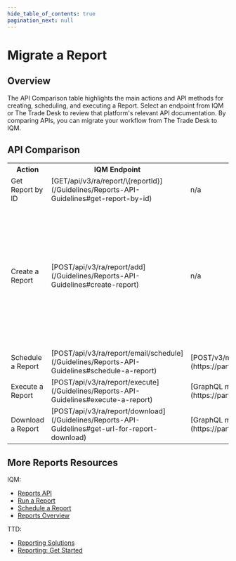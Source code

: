 ```yaml
---
hide_table_of_contents: true
pagination_next: null
---
```



# Migrate a Report

## Overview

The API Comparison table highlights the main actions and API methods for creating, scheduling, and executing a Report. Select an endpoint from IQM or The Trade Desk to review that platform's relevant API documentation. By comparing APIs, you can migrate your workflow from The Trade Desk to IQM. 

## API Comparison

<center>
<table className='endpointTable'>
<th>Action</th>
<th>IQM Endpoint</th>
<th style={{textWrap: 'nowrap' }}>The Trade Desk Endpoint</th>
<th>Notes</th>
<tr>
  <td>Get Report by ID</td>
  <td>[<span class="badge bar badge--primary">GET</span><span class="path-text">/api/v3/ra/report/\{reportId}</span>](/Guidelines/Reports-API-Guidelines#get-report-by-id)</td>
  <td>n/a</td>
  <td></td>
</tr>
<tr>
  <td>Create a Report</td>
  <td>[<span class="badge bar badge--success">POST</span><span class="path-text">/api/v3/ra/report/add</span>](/Guidelines/Reports-API-Guidelines#create-report)</td>
  <td>n/a</td>
  <td>The Trade Desk requires using the UI to define Report templates' metrics. IQM's API allows users to include/exclude metrics manually through its API with the <var>dimensions</var> and <var>columns</var> parameters.</td>
</tr>
<tr>
  <td>Schedule a Report</td>
  <td>[<span class="badge bar badge--success">POST</span><span class="path-text">/api/v3/ra/report/email/schedule</span>](/Guidelines/Reports-API-Guidelines#schedule-a-report)</td>
  <td>[<span class="badge bar badge--success">POST</span><span class="path-text">/v3/myreports/reportschedule</span>](https://partner.thetradedesk.com/v3/portal/api/ref/post-myreports-reportschedule)</td>
  <td></td>
</tr>
<tr>
  <td>Execute a Report</td>
  <td>[<span class="badge bar badge--success">POST</span><span class="path-text">/api/v3/ra/report/execute</span>](/Guidelines/Reports-API-Guidelines#execute-a-report)</td>
  <td>[GraphQL mutation <var>campaignReportExecute</var>](https://partner.thetradedesk.com/v3/portal/reds/doc/DimensionSpecificReports#download)</td>
  <td></td>
</tr>
<tr>
  <td>Download a Report</td>
  <td>[<span class="badge bar badge--success">POST</span><span class="path-text">/api/v3/ra/report/download</span>](/Guidelines/Reports-API-Guidelines#get-url-for-report-download)</td>
  <td>[GraphQL mutation <var>campaignReportExecute</var>](https://partner.thetradedesk.com/v3/portal/reds/doc/DimensionSpecificReports#download)</td>
  <td></td>
</tr>
</table></center>

## More Reports Resources

IQM:

  * [Reports API](/Guidelines/Reports-API-Guidelines)
  * [Run a Report](/Quickstart%20Guides/Reporting-API-Quickstart-Guide)
  * [Schedule a Report](/Quickstart%20Guides/Schedule-Report-API-Quickstart-Guide)
  * [Reports Overview<ExternalLink />](https://help.iqm.com/en/articles/10343665-reports-overview)

TTD: 

  * [Reporting Solutions<ExternalLink />](https://partner.thetradedesk.com/v3/portal/reds/overview)
  * [Reporting: Get Started<ExternalLink />](https://partner.thetradedesk.com/v3/portal/reds/doc/MyReportsGetStarted)